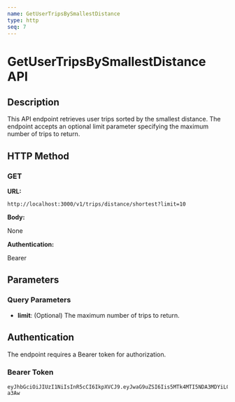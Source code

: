 ```yaml
---
name: GetUserTripsBySmallestDistance
type: http
seq: 7
---
```


# GetUserTripsBySmallestDistance API

## Description

This API endpoint retrieves user trips sorted by the smallest distance. The endpoint accepts an optional limit parameter specifying the maximum number of trips to return.

## HTTP Method

### GET

**URL:**

`http://localhost:3000/v1/trips/distance/shortest?limit=10`

**Body:**

None

**Authentication:**

Bearer

## Parameters

### Query Parameters

- **limit**: (Optional) The maximum number of trips to return.

## Authentication

The endpoint requires a Bearer token for authorization.

### Bearer Token

```plaintext
eyJhbGciOiJIUzI1NiIsInR5cCI6IkpXVCJ9.eyJwaG9uZSI6Iis5MTk4MTI5NDA3MDYiLCJ1aWQiOiI1Z2VhcGdhcHhzIn0.yNyKfoOQouzSNDwp_5rJ9CAEMVJo5uqueJHNpG-a3Aw
```